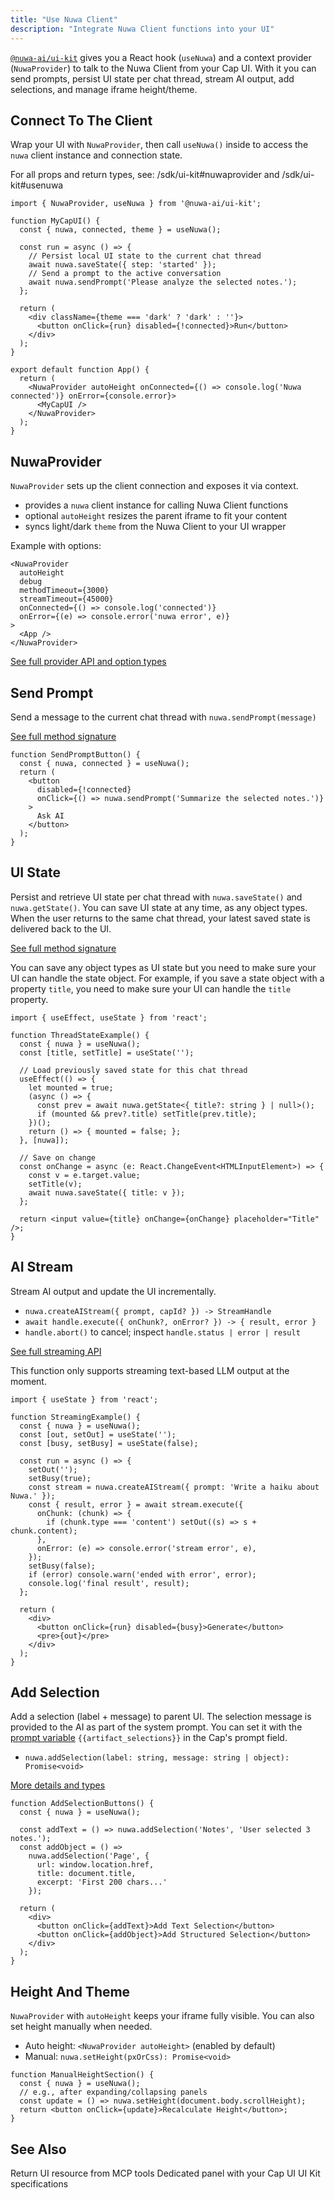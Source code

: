 ```yaml
---
title: "Use Nuwa Client"
description: "Integrate Nuwa Client functions into your UI"
---
```


[`@nuwa-ai/ui-kit`](/sdk/ui-kit) gives you a React hook (`useNuwa`) and a context provider (`NuwaProvider`) to talk to the Nuwa Client from your Cap UI. With it you can send prompts, persist UI state per chat thread, stream AI output, add selections, and manage iframe height/theme.


## Connect To The Client

Wrap your UI with `NuwaProvider`, then call `useNuwa()` inside to access the `nuwa` client instance and connection state.

For all props and return types, see: /sdk/ui-kit#nuwaprovider and /sdk/ui-kit#usenuwa

```tsx
import { NuwaProvider, useNuwa } from '@nuwa-ai/ui-kit';

function MyCapUI() {
  const { nuwa, connected, theme } = useNuwa();

  const run = async () => {
    // Persist local UI state to the current chat thread
    await nuwa.saveState({ step: 'started' });
    // Send a prompt to the active conversation
    await nuwa.sendPrompt('Please analyze the selected notes.');
  };

  return (
    <div className={theme === 'dark' ? 'dark' : ''}>
      <button onClick={run} disabled={!connected}>Run</button>
    </div>
  );
}

export default function App() {
  return (
    <NuwaProvider autoHeight onConnected={() => console.log('Nuwa connected')} onError={console.error}>
      <MyCapUI />
    </NuwaProvider>
  );
}
```

## NuwaProvider

`NuwaProvider` sets up the client connection and exposes it via context.
- provides a `nuwa` client instance for calling Nuwa Client functions
- optional `autoHeight` resizes the parent iframe to fit your content
- syncs light/dark `theme` from the Nuwa Client to your UI wrapper

Example with options:

```tsx
<NuwaProvider
  autoHeight
  debug
  methodTimeout={3000}
  streamTimeout={45000}
  onConnected={() => console.log('connected')}
  onError={(e) => console.error('nuwa error', e)}
>
  <App />
</NuwaProvider>
```

[See full provider API and option types](/sdk/ui-kit#nuwaprovider)

## Send Prompt
Send a message to the current chat thread with `nuwa.sendPrompt(message)`

[See full method signature](/sdk/ui-kit#sendprompt)



```tsx
function SendPromptButton() {
  const { nuwa, connected } = useNuwa();
  return (
    <button
      disabled={!connected}
      onClick={() => nuwa.sendPrompt('Summarize the selected notes.')}
    >
      Ask AI
    </button>
  );
}
```


## UI State
Persist and retrieve UI state per chat thread with `nuwa.saveState()` and `nuwa.getState()`. You can save UI state at any time, as any object types. When the user returns to the same chat thread, your latest saved state is delivered back to the UI.

[See full method signature](/sdk/ui-kit#savestate)

<Note>You can save any object types as UI state but you need to make sure your UI can handle the state object. For example, if you save a state object with a property `title`, you need to make sure your UI can handle the `title` property.</Note>


```tsx
import { useEffect, useState } from 'react';

function ThreadStateExample() {
  const { nuwa } = useNuwa();
  const [title, setTitle] = useState('');

  // Load previously saved state for this chat thread
  useEffect(() => {
    let mounted = true;
    (async () => {
      const prev = await nuwa.getState<{ title?: string } | null>();
      if (mounted && prev?.title) setTitle(prev.title);
    })();
    return () => { mounted = false; };
  }, [nuwa]);

  // Save on change
  const onChange = async (e: React.ChangeEvent<HTMLInputElement>) => {
    const v = e.target.value;
    setTitle(v);
    await nuwa.saveState({ title: v });
  };

  return <input value={title} onChange={onChange} placeholder="Title" />;
}
```


## AI Stream

Stream AI output and update the UI incrementally.

- `nuwa.createAIStream({ prompt, capId? }) -> StreamHandle`
- `await handle.execute({ onChunk?, onError? }) -> { result, error }`
- `handle.abort()` to cancel; inspect `handle.status | error | result`

[See full streaming API](/sdk/ui-kit#createaistream)

<Note>This function only supports streaming text-based LLM output at the moment.</Note>

```tsx
import { useState } from 'react';

function StreamingExample() {
  const { nuwa } = useNuwa();
  const [out, setOut] = useState('');
  const [busy, setBusy] = useState(false);

  const run = async () => {
    setOut('');
    setBusy(true);
    const stream = nuwa.createAIStream({ prompt: 'Write a haiku about Nuwa.' });
    const { result, error } = await stream.execute({
      onChunk: (chunk) => {
        if (chunk.type === 'content') setOut((s) => s + chunk.content);
      },
      onError: (e) => console.error('stream error', e),
    });
    setBusy(false);
    if (error) console.warn('ended with error', error);
    console.log('final result', result);
  };

  return (
    <div>
      <button onClick={run} disabled={busy}>Generate</button>
      <pre>{out}</pre>
    </div>
  );
}
```

## Add Selection
Add a selection (label + message) to parent UI. The selection message is provided to the AI as part of the system prompt. You can set it with the [prompt variable](/build-caps/prompt#variables) `{{artifact_selections}}` in the Cap's prompt field.

- `nuwa.addSelection(label: string, message: string | object): Promise<void>`

[More details and types](/sdk/ui-kit#addselection)

```tsx
function AddSelectionButtons() {
  const { nuwa } = useNuwa();

  const addText = () => nuwa.addSelection('Notes', 'User selected 3 notes.');
  const addObject = () =>
    nuwa.addSelection('Page', {
      url: window.location.href,
      title: document.title,
      excerpt: 'First 200 chars...'
    });

  return (
    <div>
      <button onClick={addText}>Add Text Selection</button>
      <button onClick={addObject}>Add Structured Selection</button>
    </div>
  );
}
```

## Height And Theme

`NuwaProvider` with `autoHeight` keeps your iframe fully visible. You can also set height manually when needed.

- Auto height: `<NuwaProvider autoHeight>` (enabled by default)
- Manual: `nuwa.setHeight(pxOrCss): Promise<void>`

```tsx
function ManualHeightSection() {
  const { nuwa } = useNuwa();
  // e.g., after expanding/collapsing panels
  const update = () => nuwa.setHeight(document.body.scrollHeight);
  return <button onClick={update}>Recalculate Height</button>;
}
```

## See Also

<CardGroup cols={3}>
  <Card title="MCP UI" icon="server" href="/build-caps/mcp-ui">
    Return UI resource from MCP tools
  </Card>
  <Card title="Artifact UI" icon="window-restore" href="/build-caps/artifact">
    Dedicated panel with your Cap UI
  </Card>
  <Card title="UI Kit" icon="code" href="/sdk/ui-kit">
   UI Kit specifications
  </Card>
</CardGroup>
